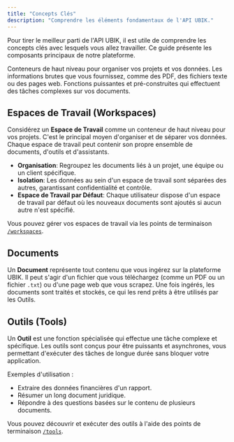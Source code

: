 ```yaml
---
title: "Concepts Clés"
description: "Comprendre les éléments fondamentaux de l'API UBIK."
---
```


Pour tirer le meilleur parti de l'API UBIK, il est utile de comprendre les concepts clés avec lesquels vous allez travailler. Ce guide présente les composants principaux de notre plateforme.

<CardGroup cols={3}>
  <Card title="Espaces de Travail" icon="layout-dashboard" href="#espaces-de-travail-workspaces">
    Conteneurs de haut niveau pour organiser vos projets et vos données.
  </Card>
  <Card title="Documents" icon="files" href="#documents">
    Les informations brutes que vous fournissez, comme des PDF, des fichiers texte ou des pages web.
  </Card>
  <Card title="Outils" icon="wrench" href="#outils-tools">
    Fonctions puissantes et pré-construites qui effectuent des tâches complexes sur vos documents.
  </Card>
</CardGroup>

## Espaces de Travail (Workspaces)

Considérez un **Espace de Travail** comme un conteneur de haut niveau pour vos projets. C'est le principal moyen d'organiser et de séparer vos données. Chaque espace de travail peut contenir son propre ensemble de documents, d'outils et d'assistants.

- **Organisation**: Regroupez les documents liés à un projet, une équipe ou un client spécifique.
- **Isolation**: Les données au sein d'un espace de travail sont séparées des autres, garantissant confidentialité et contrôle.
- **Espace de Travail par Défaut**: Chaque utilisateur dispose d'un espace de travail par défaut où les nouveaux documents sont ajoutés si aucun autre n'est spécifié.

<Info>Vous pouvez gérer vos espaces de travail via les points de terminaison [`/workspaces`](/fr/api-reference/introduction#tag/Public-API-Workspaces).</Info>

## Documents

Un **Document** représente tout contenu que vous ingérez sur la plateforme UBIK. Il peut s'agir d'un fichier que vous téléchargez (comme un PDF ou un fichier `.txt`) ou d'une page web que vous scrapez. Une fois ingérés, les documents sont traités et stockés, ce qui les rend prêts à être utilisés par les Outils.

## Outils (Tools)

Un **Outil** est une fonction spécialisée qui effectue une tâche complexe et spécifique. Les outils sont conçus pour être puissants et asynchrones, vous permettant d'exécuter des tâches de longue durée sans bloquer votre application.

Exemples d'utilisation :
- Extraire des données financières d'un rapport.
- Résumer un long document juridique.
- Répondre à des questions basées sur le contenu de plusieurs documents.

Vous pouvez découvrir et exécuter des outils à l'aide des points de terminaison [`/tools`](/fr/api-reference/introduction#tag/Public-API-Tools).
